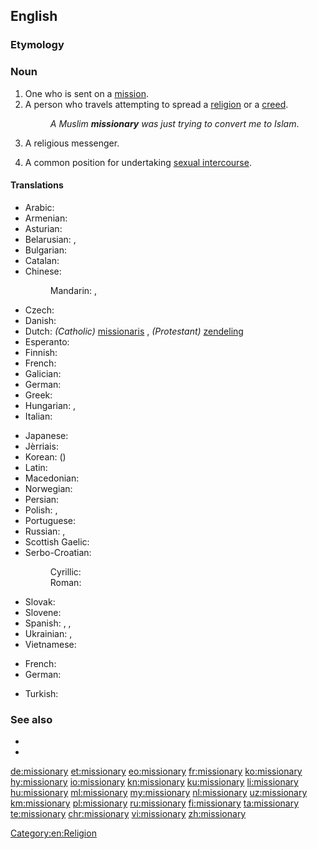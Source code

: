 ==English==

===Etymology===
{{suffix|mission|ary|lang=en}}

===Noun===
{{en-noun|missionaries}}

# One who is sent on a [[mission]].
# A person who travels attempting to spread a [[religion]] or a [[creed]].
#: ''A Muslim '''missionary''' was just trying to convert me to Islam''.
# {{context|pejorative|lang=en}} A religious messenger.
# {{context|uncountable|lang=en}} A common position for undertaking [[sexual intercourse]].

====Translations====
{{trans-top|person traveling to spread a religion}}
* Arabic: {{t|ar|مبشر|m|tr=mubáššir|sc=Arab}}
* Armenian: {{t+|hy|քարոզիչ|tr=kʿarozičʿ|sc=Armn}}
* Asturian: {{t|ast|misioneru|m}}
* Belarusian: {{t|be|місіянер|m|tr=misijanér|sc=Cyrl}}, {{t|be|місіянерка|f|tr=misijanérka|sc=Cyrl}}
* Bulgarian: {{t|bg|мисионер|m|tr=misionér|sc=Cyrl}}
* Catalan: {{t|ca|missioner|m}}
* Chinese:
*: Mandarin: {{t+|cmn|傳教士|sc=Hani}}, {{t+|cmn|传教士|tr=chuánjiàoshì|sc=Hani}}
* Czech: {{t+|cs|misionář|m}}
* Danish: {{t|da|missionær|c}}
* Dutch: ''(Catholic)'' [[missionaris]] {{g|m}}, ''(Protestant)'' [[zendeling]] {{g|m}}
* Esperanto: {{t|eo|misiisto}}
* Finnish: {{t|fi|lähetyssaarnaaja}}
* French: {{t+|fr|missionnaire|m}}
* Galician: {{t|gl|misioneiro|m}}
* German: {{t+|de|Missionar|m}}
* Greek: {{t+|el|ιεραπόστολος|m|f|tr=ierapóstolos}}
* Hungarian: {{t+|hu|hittérítő}}, {{t+|hu|misszionárius}}
* Italian: {{t|it|missionario|m}}
{{trans-mid}}
* Japanese: {{t|ja|宣教師|tr=せんきょうし, senkyōshi|sc=Jpan}}
* Jèrriais: {{t|roa-jer|missionnaithe|m|f}}
* Korean: {{t+|ko|선교사|tr=seongyosa|sc=Kore}} ({{t|ko|宣敎師|sc=Kore}})
* Latin: {{t|la|missiōnārius|m}}
* Macedonian: {{t|mk|мисионер|m|tr=misioner|sc=Cyrl}}
* Norwegian: {{t|no|misjonær|m}}
* Persian: {{t+|fa|میسیونر|tr=misioner|sc=fa-Arab}}
* Polish: {{t+|pl|misjonarz|m}}, {{t|pl|misjonarka|f}}
* Portuguese: {{t+|pt|missionário|m}}
* Russian: {{t+|ru|миссионер|m|tr=missionér|sc=Cyrl}}, {{t+|ru|миссионерка|f|tr=missionérka|sc=Cyrl}}
* Scottish Gaelic: {{t|gd|teachdaire|m}}
* Serbo-Croatian:
*: Cyrillic: {{t|sh|мисионар|m}}
*: Roman: {{t+|sh|misionar|m}}
* Slovak: {{t|sk|misionár|m}}
* Slovene: {{t+|sl|misijonar|m}}
* Spanish: {{t+|es|misionero|m}}, {{t|es|misionera|f}}, {{t+|es|misionario}}
* Ukrainian: {{t|uk|місіонер|m|tr=misionér|sc=Cyrl}}, {{t|uk|місіонерка|f|tr=misionérka|sc=Cyrl}}
* Vietnamese: {{t|vi|người truyền giáo}}
{{trans-bottom}}

{{trans-top|position for sexual intercourse}}
* French: {{t+|fr|missionnaire|m}}
* German: {{t+|de|Missionarsstellung|f}}
{{trans-mid}}
* Turkish: {{t|tr|misyoner pozisyonu}}
{{trans-bottom}}

===See also===
* {{projectlink|wikipedia}}
* {{projectlink|wikipedia|Missionary (disambiguation)}}

[[Category:en:Religion]]

[[de:missionary]]
[[et:missionary]]
[[eo:missionary]]
[[fr:missionary]]
[[ko:missionary]]
[[hy:missionary]]
[[io:missionary]]
[[kn:missionary]]
[[ku:missionary]]
[[li:missionary]]
[[hu:missionary]]
[[ml:missionary]]
[[my:missionary]]
[[nl:missionary]]
[[uz:missionary]]
[[km:missionary]]
[[pl:missionary]]
[[ru:missionary]]
[[fi:missionary]]
[[ta:missionary]]
[[te:missionary]]
[[chr:missionary]]
[[vi:missionary]]
[[zh:missionary]]